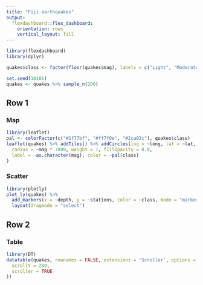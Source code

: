 ```yaml
---
title: "Fiji earthquakes"
output: 
  flexdashboard::flex_dashboard:
    orientation: rows
    vertical_layout: fill
---
```


```r
library(flexdashboard)
library(dplyr)

quakes$class <- factor(floor(quakes$mag), labels = c("Light", "Moderate", "Strong"))

set.seed(10101)
quakes <- quakes %>% sample_n(200)
```

Row 1
-----------------------------------------------------------------------

### Map

```r
library(leaflet)
pal <- colorFactor(c("#1f77bf", "#ff7f0e", "#2ca02c"), quakes$class)
leaflet(quakes) %>% addTiles() %>% addCircles(lng = ~long, lat = ~lat,
  radius = ~mag * 7000, weight = 1, fillOpacity = 0.8,
  label = ~as.character(mag), color = ~pal(class)
)
```

### Scatter

```r
library(plotly)
plot_ly(quakes) %>%
  add_markers(x = ~depth, y = ~stations, color = ~class, mode = "markers") %>%
  layout(dragmode = "select")
```

Row 2
-----------------------------------------------------------------------

### Table

```r
library(DT)
datatable(quakes, rownames = FALSE, extensions = 'Scroller', options = list(
  scrollY = 200,
  scroller = TRUE
))
```